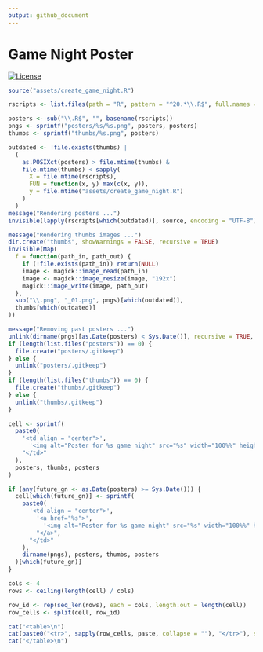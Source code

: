 ```yaml
---
output: github_document
---
```


<!-- README.md is generated from README.Rmd. Please edit that file -->

# Game Night Poster

<!-- badges: start -->
[![License](https://img.shields.io/github/license/mcanouil/game-night)](LICENSE)
<!-- badges: end -->

```r
source("assets/create_game_night.R")

rscripts <- list.files(path = "R", pattern = "^20.*\\.R$", full.names = TRUE)

posters <- sub("\\.R$", "", basename(rscripts))
pngs <- sprintf("posters/%s/%s.png", posters, posters)
thumbs <- sprintf("thumbs/%s.png", posters)

outdated <- !file.exists(thumbs) |
  (
    as.POSIXct(posters) > file.mtime(thumbs) &
    file.mtime(thumbs) < sapply(
      X = file.mtime(rscripts),
      FUN = function(x, y) max(c(x, y)),
      y = file.mtime("assets/create_game_night.R")
    )
  )
message("Rendering posters ...")
invisible(lapply(rscripts[which(outdated)], source, encoding = "UTF-8"))

message("Rendering thumbs images ...")
dir.create("thumbs", showWarnings = FALSE, recursive = TRUE)
invisible(Map(
  f = function(path_in, path_out) {
    if (!file.exists(path_in)) return(NULL)
    image <- magick::image_read(path_in)
    image <- magick::image_resize(image, "192x")
    magick::image_write(image, path_out)
  },
  sub("\\.png", "_01.png", pngs)[which(outdated)],
  thumbs[which(outdated)]
))

message("Removing past posters ...")
unlink(dirname(pngs)[as.Date(posters) < Sys.Date()], recursive = TRUE, force = TRUE)
if (length(list.files("posters")) == 0) {
  file.create("posters/.gitkeep")
} else {
  unlink("posters/.gitkeep")
}
if (length(list.files("thumbs")) == 0) {
  file.create("thumbs/.gitkeep")
} else {
  unlink("thumbs/.gitkeep")
}
```

```r
cell <- sprintf(
  paste0(
    '<td align = "center">',
      '<img alt="Poster for %s game night" src="%s" width="100%%" height="auto" />',
    "</td>"
  ),
  posters, thumbs, posters
)

if (any(future_gn <- as.Date(posters) >= Sys.Date())) {
  cell[which(future_gn)] <- sprintf(
    paste0(
      '<td align = "center">',
        '<a href="%s">',
          '<img alt="Poster for %s game night" src="%s" width="100%%" height="auto" />',
        "</a>",
      "</td>"
    ),
    dirname(pngs), posters, thumbs, posters
  )[which(future_gn)]
}

cols <- 4
rows <- ceiling(length(cell) / cols)

row_id <- rep(seq_len(rows), each = cols, length.out = length(cell))
row_cells <- split(cell, row_id)

cat("<table>\n")
cat(paste0("<tr>", sapply(row_cells, paste, collapse = ""), "</tr>"), sep = "")
cat("</table>\n")
```
